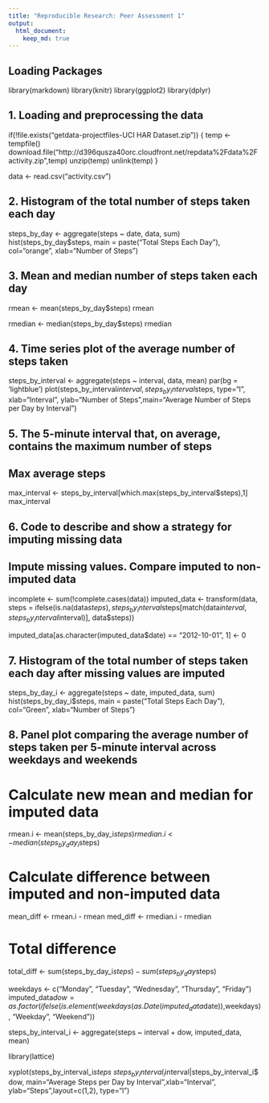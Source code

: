 ```yaml
---
title: "Reproducible Research: Peer Assessment 1"
output: 
  html_document:
    keep_md: true
---
```

## Loading Packages 
library(markdown)
library(knitr)
library(ggplot2)
library(dplyr)


## 1. Loading and preprocessing the data

if(!file.exists("getdata-projectfiles-UCI HAR Dataset.zip")) {
  temp <- tempfile()
  download.file("http://d396qusza40orc.cloudfront.net/repdata%2Fdata%2Factivity.zip",temp)
  unzip(temp)
  unlink(temp)
}

data <- read.csv("activity.csv")

## 2. Histogram of the total number of steps taken each day
steps_by_day <- aggregate(steps ~ date, data, sum)
hist(steps_by_day$steps, main = paste("Total Steps Each Day"), col="orange", xlab="Number of Steps")

## 3. Mean and median number of steps taken each day

rmean <- mean(steps_by_day$steps)
rmean

rmedian <- median(steps_by_day$steps)
rmedian

## 4. Time series plot of the average number of steps taken

steps_by_interval <- aggregate(steps ~ interval, data, mean)
par(bg = 'lightblue')
plot(steps_by_interval$interval,steps_by_interval$steps, type="l", xlab="Interval", ylab="Number of Steps",main="Average Number of Steps per Day by Interval")

## 5. The 5-minute interval that, on average, contains the maximum number of steps
## Max average steps
max_interval <- steps_by_interval[which.max(steps_by_interval$steps),1]
max_interval

## 6. Code to describe and show a strategy for imputing missing data
## Impute missing values. Compare imputed to non-imputed data

incomplete <- sum(!complete.cases(data))
imputed_data <- transform(data, steps = ifelse(is.na(data$steps), steps_by_interval$steps[match(data$interval, steps_by_interval$interval)], data$steps))

imputed_data[as.character(imputed_data$date) == "2012-10-01", 1] <- 0

## 7. Histogram of the total number of steps taken each day after missing values are imputed
steps_by_day_i <- aggregate(steps ~ date, imputed_data, sum)
hist(steps_by_day_i$steps, main = paste("Total Steps Each Day"), col="Green", xlab="Number of Steps")

## 8. Panel plot comparing the average number of steps taken per 5-minute interval across weekdays and weekends
# Calculate new mean and median for imputed data

rmean.i <- mean(steps_by_day_i$steps)
rmedian.i <- median(steps_by_day_i$steps)

# Calculate difference between imputed and non-imputed data

mean_diff <- rmean.i - rmean
med_diff <- rmedian.i - rmedian

# Total difference
total_diff <- sum(steps_by_day_i$steps) - sum(steps_by_day$steps)


weekdays <- c("Monday", "Tuesday", "Wednesday", "Thursday", 
              "Friday")
imputed_data$dow = as.factor(ifelse(is.element(weekdays(as.Date(imputed_data$date)),weekdays), "Weekday", "Weekend"))

steps_by_interval_i <- aggregate(steps ~ interval + dow, imputed_data, mean)

library(lattice)

xyplot(steps_by_interval_i$steps ~ steps_by_interval_i$interval|steps_by_interval_i$dow, main="Average Steps per Day by Interval",xlab="Interval", ylab="Steps",layout=c(1,2), type="l")
